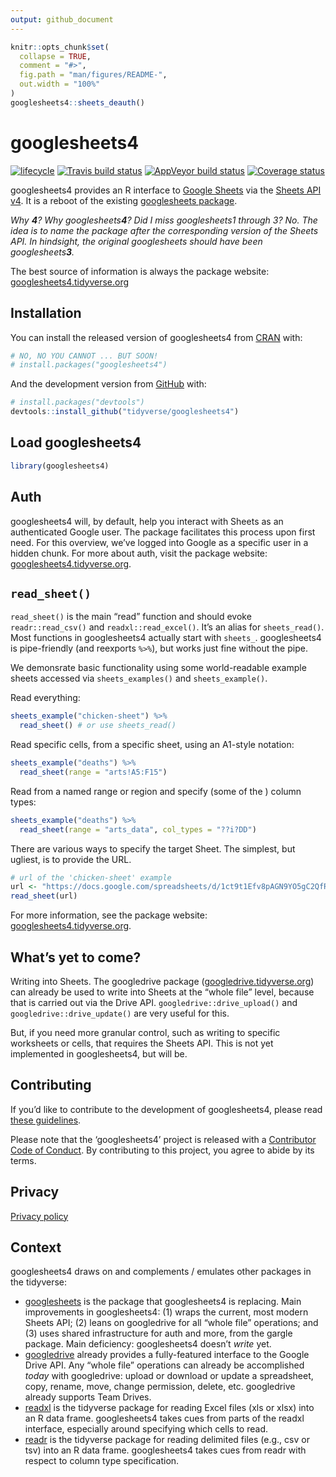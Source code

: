 ```yaml
---
output: github_document
---
```


<!-- README.md is generated from README.Rmd. Please edit that file -->

```r
knitr::opts_chunk$set(
  collapse = TRUE,
  comment = "#>",
  fig.path = "man/figures/README-",
  out.width = "100%"
)
googlesheets4::sheets_deauth()
```

# googlesheets4

[![lifecycle](https://img.shields.io/badge/lifecycle-experimental-orange.svg)](https://www.tidyverse.org/lifecycle/#experimental)
[![Travis build status](https://travis-ci.org/tidyverse/googlesheets4.svg?branch=master)](https://travis-ci.org/tidyverse/googlesheets4)
[![AppVeyor build status](https://ci.appveyor.com/api/projects/status/github/tidyverse/googlesheets4?branch=master&svg=true)](https://ci.appveyor.com/project/tidyverse/googlesheets4)
[![Coverage status](https://codecov.io/gh/tidyverse/googlesheets4/branch/master/graph/badge.svg)](https://codecov.io/github/tidyverse/googlesheets4?branch=master)

googlesheets4 provides an R interface to [Google Sheets](https://spreadsheets.google.com/) via the [Sheets API v4](https://developers.google.com/sheets/api/). It is a reboot of the existing [googlesheets package](https://cran.r-project.org/package=googlesheets).

*Why **4**? Why googlesheets**4**? Did I miss googlesheets1 through 3? No. The idea is to name the package after the corresponding version of the Sheets API. In hindsight, the original googlesheets should have been googlesheets**3**.*

The best source of information is always the package website: [googlesheets4.tidyverse.org](https://googlesheets4.tidyverse.org) 

## Installation

You can install the released version of googlesheets4 from [CRAN](https://CRAN.R-project.org) with:

```r
# NO, NO YOU CANNOT ... BUT SOON!
# install.packages("googlesheets4")
```

And the development version from [GitHub](https://github.com/) with:

```r
# install.packages("devtools")
devtools::install_github("tidyverse/googlesheets4")
```

## Load googlesheets4

```r
library(googlesheets4)
```

## Auth

googlesheets4 will, by default, help you interact with Sheets as an authenticated Google user. The package facilitates this process upon first need. For this overview, we've logged into Google as a specific user in a hidden chunk. For more about auth, visit the package website: [googlesheets4.tidyverse.org](https://googlesheets4.tidyverse.org).

## `read_sheet()`

`read_sheet()` is the main "read" function and should evoke `readr::read_csv()` and `readxl::read_excel()`. It's an alias for `sheets_read()`. Most functions in googlesheets4 actually start with `sheets_`. googlesheets4 is pipe-friendly (and reexports `%>%`), but works just fine without the pipe.

We demonsrate basic functionality using some world-readable example sheets accessed via `sheets_examples()` and `sheets_example()`.

Read everything:

```r
sheets_example("chicken-sheet") %>% 
  read_sheet() # or use sheets_read()
```

Read specific cells, from a specific sheet, using an A1-style notation:
```r
sheets_example("deaths") %>% 
  read_sheet(range = "arts!A5:F15")
```

Read from a named range or region and specify (some of the ) column types:
```r
sheets_example("deaths") %>% 
  read_sheet(range = "arts_data", col_types = "??i?DD")
```

There are various ways to specify the target Sheet. The simplest, but ugliest, is to provide the URL.

```r
# url of the 'chicken-sheet' example
url <- "https://docs.google.com/spreadsheets/d/1ct9t1Efv8pAGN9YO5gC2QfRq2wT4XjNoTMXpVeUghJU"
read_sheet(url)
```

For more information, see the package website: [googlesheets4.tidyverse.org](https://googlesheets4.tidyverse.org).

## What's yet to come?

Writing into Sheets. The googledrive package 
([googledrive.tidyverse.org](https://googledrive.tidyverse.org)) can already be used to write into Sheets at the "whole file" level, because that is carried out via the Drive API. `googledrive::drive_upload()` and `googledrive::drive_update()` are very useful for this.

But, if you need more granular control, such as writing to specific worksheets or cells, that requires the Sheets API. This is not yet implemented in googlesheets4, but will be.

## Contributing

If you'd like to contribute to the development of googlesheets4, please read [these guidelines](https://googlesheets4.tidyverse.org/CONTRIBUTING.html).

Please note that the 'googlesheets4' project is released with a [Contributor Code of Conduct](https://googlesheets4.tidyverse.org/CODE_OF_CONDUCT.html). By contributing to this project, you agree to abide by its terms.

## Privacy

[Privacy policy](https://www.tidyverse.org/google_privacy_policy)

## Context

googlesheets4 draws on and complements / emulates other packages in the tidyverse:

  * [googlesheets](https://cran.r-project.org/package=googlesheets) is the package that googlesheets4 is replacing. Main improvements in googlesheets4: (1) wraps the current, most modern Sheets API; (2) leans on googledrive for all "whole file" operations; and (3) uses shared infrastructure for auth and more, from the gargle package. Main deficiency: googlesheets4 doesn't _write_ yet.
  * [googledrive](http://googledrive.tidyverse.org) already provides a fully-featured interface to the Google Drive API. Any "whole file" operations can already be accomplished *today* with googledrive: upload or download or update a spreadsheet, copy, rename, move, change permission, delete, etc. googledrive already supports Team Drives.
  * [readxl](http://readxl.tidyverse.org) is the tidyverse package for reading Excel files (xls or xlsx) into an R data frame. googlesheets4 takes cues from parts of the readxl interface, especially around specifying which cells to read.
  * [readr](http://readr.tidyverse.org) is the tidyverse package for reading delimited files (e.g., csv or tsv) into an R data frame. googlesheets4 takes cues from readr with respect to column type specification.
